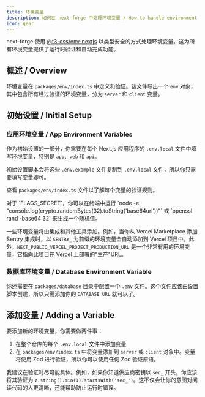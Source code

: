 ```yaml
---
title: 环境变量
description: 如何在 next-forge 中处理环境变量 / How to handle environment variables in next-forge
icon: gear
---
```


next-forge 使用 [@t3-oss/env-nextjs](https://github.com/t3-oss/t3-env) 以类型安全的方式处理环境变量。这为所有环境变量提供了运行时验证和自动完成功能。

## 概述 / Overview

环境变量在 `packages/env/index.ts` 中定义和验证。该文件导出一个 `env` 对象，其中包含所有经过验证的环境变量，分为 `server` 和 `client` 变量。

## 初始设置 / Initial Setup

### 应用环境变量 / App Environment Variables

作为初始设置的一部分，你需要在每个 Next.js 应用程序的 `.env.local` 文件中填写环境变量，特别是 `app`、`web` 和 `api`。

初始设置脚本会将这些 `.env.example` 文件复制到 `.env.local` 文件，所以你只需要填写变量即可。

查看 `packages/env/index.ts` 文件以了解每个变量的验证规则。

<Tip>
  对于 `FLAGS_SECRET`，你可以在终端中运行 `node -e "console.log(crypto.randomBytes(32).toString('base64url'))"` 或 `openssl rand -base64 32` 来生成一个随机值。
</Tip>

一些环境变量将由集成和其他工具添加。例如，当你从 Vercel Marketplace 添加 Sentry 集成时，以 `SENTRY_` 为前缀的环境变量会自动添加到 Vercel 项目中。此外，`NEXT_PUBLIC_VERCEL_PROJECT_PRODUCTION_URL` 是一个非常有用的环境变量，它指向此项目在 Vercel 上部署的"生产"URL。

### 数据库环境变量 / Database Environment Variable

你还需要在 `packages/database` 目录中配置一个 `.env` 文件。这个文件应该由设置脚本创建，所以只需添加你的 `DATABASE_URL` 就可以了。

## 添加变量 / Adding a Variable

要添加新的环境变量，你需要做两件事：

1. 在整个仓库的每个 `.env.local` 文件中添加变量
2. 在 `packages/env/index.ts` 中将变量添加到 `server` 或 `client` 对象中。变量将使用 Zod 进行验证，所以你可以使用任何 Zod 验证原语。

我建议在验证时尽可能具体。例如，如果你知道供应商密钥以 `sec_` 开头，你应该将其验证为 `z.string().min(1).startsWith('sec_')`。这不仅会让你的意图对阅读代码的人更清晰，还能帮助防止运行时错误。
